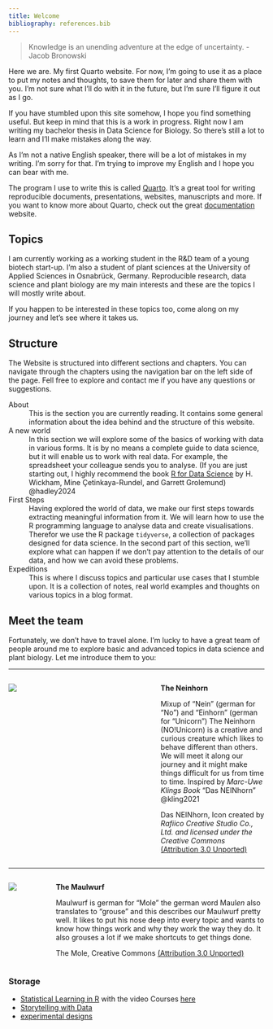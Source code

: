 ```yaml
---
title: Welcome
bibliography: references.bib
---
```


> Knowledge is an unending adventure at the edge of uncertainty. - Jacob Bronowski

Here we are. My first Quarto website. For now, I'm going to use it as a place to put my notes and thoughts, to save them for later and share them with you. I'm not sure what I'll do with it in the future, but I'm sure I'll figure it out as I go.

If you have stumbled upon this site somehow, I hope you find something useful. But keep in mind that this is a work in progress. Right now I am writing my bachelor thesis in Data Science for Biology. So there's still a lot to learn and I'll make mistakes along the way.

As I'm not a native English speaker, there will be a lot of mistakes in my writing. I'm sorry for that. I'm trying to improve my English and I hope you can bear with me.

The program I use to write this is called [Quarto](https://quarto.org/). It's a great tool for writing reproducible documents, presentations, websites, manuscripts and more. If you want to know more about Quarto, check out the great [documentation](https://quarto.org/docs/) website.

## Topics

I am currently working as a working student in the R&D team of a young biotech start-up. I'm also a student of plant sciences at the University of Applied Sciences in Osnabrück, Germany. Reproducible research, data science and plant biology are my main interests and these are the topics I will mostly write about.

If you happen to be interested in these topics too, come along on my journey and let's see where it takes us.

## Structure

The Website is structured into different sections and chapters. You can navigate through the chapters using the navigation bar on the left side of the page. Fell free to explore and contact me if you have any questions or suggestions.

About
: This is the section you are currently reading. It contains some general information about the idea behind and the structure of this website.

A new world
: In this section we will explore some of the basics of working with data in various forms. It is by no means a complete guide to data science, but it will enable us to work with real data. For example, the spreadsheet your colleague sends you to analyse.
(If you are just starting out, I highly recommend the book [R for Data Science](https://r4ds.hadley.nz/) by H. Wickham, Mine Çetinkaya-Rundel, and Garrett Grolemund) @hadley2024

First Steps
: Having explored the world of data, we make our first steps towards extracting meaningful information from it. We will learn how to use the R programming language to analyse data and create visualisations. Therefor we use the R package `tidyverse`, a collection of packages designed for data science. In the second part of this section, we'll explore what can happen if we don't pay attention to the details of our data, and how we can avoid these problems.

Expeditions
: This is where I discuss topics and particular use cases that I stumble upon. It is a collection of notes, real world examples and thoughts on various topics in a blog format.


## Meet the team

Fortunately, we don't have to travel alone. I'm lucky to have a great team of people around me to explore basic and advanced topics in data science and plant biology. Let me introduce them to you:

------------------------------------------------------------------------

::: columns
::: {.column width="40%"}

![](images/neinhorn/neinhorn-512.png)

:::

::: {.column width="10%"}
:::

::: {.column width="40%"}
<strong class="co-name">The Neinhorn</strong>

Mixup of "Nein" (german for "No") and "Einhorn" (german for "Unicorn") 
The Neinhorn (NO!Unicorn) is a creative and curious creature which likes to behave different than others. We will meet it along our journey and it might make things difficult for us from time to time. Inspired by *Marc-Uwe Klings Book* "Das NEINhorn" @kling2021

Das NEINhorn, Icon created by *Rafiico Creative Studio Co., Ltd. and licensed under the Creative Commons* [(Attribution 3.0 Unported)](https://creativecommons.org/licenses/by/3.0/)
:::
:::

------------------------------------------------------------------------

::: columns
::: {.column width="40%"}

![](images/mole.png)

:::

::: {.column width="10%"}
:::

::: {.column width=50%"}
<strong class="co-name">The Maulwurf</strong>

Maulwurf is german for "Mole" the german word Maul*en* also translates to "grouse" and this describes our Maulwurf pretty well. It likes to put his nose deep into every topic and wants to know how things work and why they work the way they do. It also grouses a lot if we make shortcuts to get things done.

The Mole, Creative Commons [(Attribution 3.0 Unported)](https://creativecommons.org/licenses/by/3.0/){#fig-mole}

:::
:::


### Storage

- [Statistical Learning in R](https://www.statlearning.com/online-courses) with the video Courses [here](https://www.youtube.com/playlist?list=PLoROMvodv4rOzrYsAxzQyHb8n_RWNuS1e)
- [Storytelling with Data](https://tellingstorieswithdata.com/)
- [experimental designs](https://www.youtube.com/@statstree9205/videos)